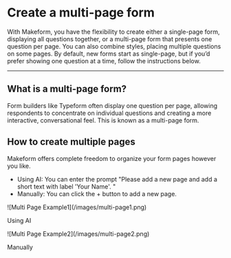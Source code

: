 # Create a multi-page form

With Makeform, you have the flexibility to create either a single-page form, displaying all questions together,
or a multi-page form that presents one question per page. You can also combine styles, placing multiple questions
on some pages. By default, new forms start as single-page, but if you’d prefer showing one question at a time,
follow the instructions below.

---

## What is a multi-page form?

Form builders like Typeform often display one question per page, allowing respondents to concentrate on individual questions
and creating a more interactive, conversational feel. This is known as a multi-page form.

## How to create multiple pages

Makeform offers complete freedom to organize your form pages however you like.

- Using AI: You can enter the prompt "Please add a new page and add a short text with label 'Your Name'. "
- Manually: You can click the <span className="text-slate-500 font-bold bg-slate-200 px-2 py-1 rounded">+</span> button to add a new page.

<div className="shadow-2xl mt-12">
  ![Multi Page Example1](/images/multi-page1.png)
</div>

<p className="text-center text-xl mt-8 text-slate-400">Using AI</p>

<div className="shadow-2xl mt-12">
  ![Multi Page Example2](/images/multi-page2.png)
</div>

<p className="text-center text-xl mt-8 text-slate-400">Manually</p>

